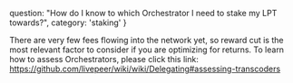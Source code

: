   question: "How do I know to which Orchestrator I need to stake my LPT towards?",
  category: 'staking'
}

There are very few fees flowing into the network yet, so reward cut is the most relevant factor to consider if you are optimizing for returns. To learn how to assess Orchestrators, please click this link: https://github.com/livepeer/wiki/wiki/Delegating#assessing-transcoders